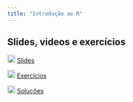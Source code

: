 ```yaml
---
title: "Introdução ao R"
---
```


## Slides, videos e exercícios

![](images/slide.png){width="18"} [Slides](modulo_1_basico.qmd){target="_blank"}

![](images/exercicios.png){width="18"} [Exercícios](basico_exe.qmd){target="_blank"}

![](images/respostas.png){width="18"} [Soluções](basico_respostas.qmd){target="_blank"}
